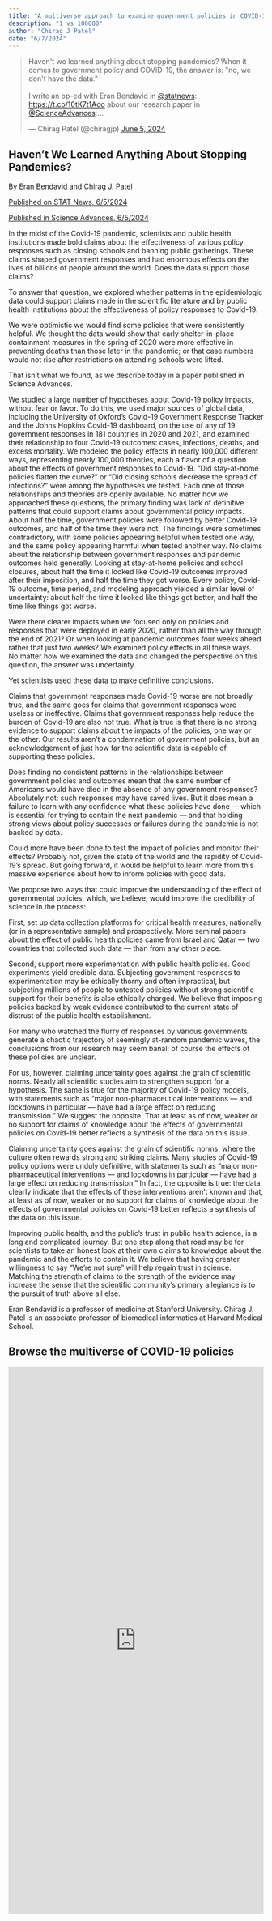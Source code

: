 ```yaml
---
title: "A multiverse approach to examine government policies in COVID-19"
description: "1 vs 100000"
author: "Chirag J Patel"
date: "6/7/2024"
---
```


```{=html}
<blockquote class="twitter-tweet"><p lang="en" dir="ltr">Haven&#39;t we learned anything about stopping pandemics? When it comes to government policy and COVID-19, the answer is: &quot;no, we don&#39;t have the data.&quot; <br><br>I write an op-ed with Eran Bendavid in <a href="https://twitter.com/statnews?ref_src=twsrc%5Etfw">@statnews</a>: <a href="https://t.co/10tK7t1Aoo">https://t.co/10tK7t1Aoo</a> about our research paper in <a href="https://twitter.com/ScienceAdvances?ref_src=twsrc%5Etfw">@ScienceAdvances</a>:…</p>&mdash; Chirag Patel (@chiragjp) <a href="https://twitter.com/chiragjp/status/1798433772662063176?ref_src=twsrc%5Etfw">June 5, 2024</a></blockquote> <script async src="https://platform.twitter.com/widgets.js" charset="utf-8"></script>
```

## Haven’t We Learned Anything About Stopping Pandemics?

By Eran Bendavid and Chirag J. Patel

[Published on STAT News, 6/5/2024](https://www.statnews.com/2024/06/05/100000-models-not-much-was-learned-stopping-covid-19-pandemic/)

[Published in Science Advances, 6/5/2024](https://www.science.org/doi/10.1126/sciadv.adn0671)

In the midst of the Covid-19 pandemic, scientists and public health institutions made bold claims about the effectiveness of various policy responses such as closing schools and banning public gatherings. These claims shaped government responses and had enormous effects on the lives of billions of people around the world. Does the data support those claims?

To answer that question, we explored whether patterns in the epidemiologic data could support claims made in the scientific literature and by public health institutions about the effectiveness of policy responses to Covid-19.

We were optimistic we would find some policies that were consistently helpful. We thought the data would show that early shelter-in-place containment measures in the spring of 2020 were more effective in preventing deaths than those later in the pandemic; or that case numbers would not rise after restrictions on attending schools were lifted.

That isn't what we found, as we describe today in a paper published in Science Advances.

We studied a large number of hypotheses about Covid-19 policy impacts, without fear or favor. To do this, we used major sources of global data, including the University of Oxford's Covid-19 Government Response Tracker and the Johns Hopkins Covid-19 dashboard, on the use of any of 19 government responses in 181 countries in 2020 and 2021, and examined their relationship to four Covid-19 outcomes: cases, infections, deaths, and excess mortality. We modeled the policy effects in nearly 100,000 different ways, representing nearly 100,000 theories, each a flavor of a question about the effects of government responses to Covid-19. "Did stay-at-home policies flatten the curve?" or "Did closing schools decrease the spread of infections?" were among the hypotheses we tested. Each one of those relationships and theories are openly available. No matter how we approached these questions, the primary finding was lack of definitive patterns that could support claims about governmental policy impacts. About half the time, government policies were followed by better Covid-19 outcomes, and half of the time they were not. The findings were sometimes contradictory, with some policies appearing helpful when tested one way, and the same policy appearing harmful when tested another way. No claims about the relationship between government responses and pandemic outcomes held generally. Looking at stay-at-home policies and school closures, about half the time it looked like Covid-19 outcomes improved after their imposition, and half the time they got worse. Every policy, Covid-19 outcome, time period, and modeling approach yielded a similar level of uncertainty: about half the time it looked like things got better, and half the time like things got worse.

Were there clearer impacts when we focused only on policies and responses that were deployed in early 2020, rather than all the way through the end of 2021? Or when looking at pandemic outcomes four weeks ahead rather that just two weeks? We examined policy effects in all these ways. No matter how we examined the data and changed the perspective on this question, the answer was uncertainty.

Yet scientists used these data to make definitive conclusions.

Claims that government responses made Covid-19 worse are not broadly true, and the same goes for claims that government responses were useless or ineffective. Claims that government responses help reduce the burden of Covid-19 are also not true. What is true is that there is no strong evidence to support claims about the impacts of the policies, one way or the other. Our results aren't a condemnation of government policies, but an acknowledgement of just how far the scientific data is capable of supporting these policies.

Does finding no consistent patterns in the relationships between government policies and outcomes mean that the same number of Americans would have died in the absence of any government responses? Absolutely not: such responses may have saved lives. But it does mean a failure to learn with any confidence what these policies have done — which is essential for trying to contain the next pandemic — and that holding strong views about policy successes or failures during the pandemic is not backed by data.

Could more have been done to test the impact of policies and monitor their effects? Probably not, given the state of the world and the rapidity of Covid-19's spread. But going forward, it would be helpful to learn more from this massive experience about how to inform policies with good data.

We propose two ways that could improve the understanding of the effect of governmental policies, which, we believe, would improve the credibility of science in the process:

First, set up data collection platforms for critical health measures, nationally (or in a representative sample) and prospectively. More seminal papers about the effect of public health policies came from Israel and Qatar — two countries that collected such data — than from any other place.

Second, support more experimentation with public health policies. Good experiments yield credible data. Subjecting government responses to experimentation may be ethically thorny and often impractical, but subjecting millions of people to untested policies without strong scientific support for their benefits is also ethically charged. We believe that imposing policies backed by weak evidence contributed to the current state of distrust of the public health establishment.

For many who watched the flurry of responses by various governments generate a chaotic trajectory of seemingly at-random pandemic waves, the conclusions from our research may seem banal: of course the effects of these policies are unclear.

For us, however, claiming uncertainty goes against the grain of scientific norms. Nearly all scientific studies aim to strengthen support for a hypothesis. The same is true for the majority of Covid-19 policy models, with statements such as "major non-pharmaceutical interventions — and lockdowns in particular — have had a large effect on reducing transmission." We suggest the opposite. That at least as of now, weaker or no support for claims of knowledge about the effects of governmental policies on Covid-19 better reflects a synthesis of the data on this issue.

Claiming uncertainty goes against the grain of scientific norms, where the culture often rewards strong and striking claims. Many studies of Covid-19 policy options were unduly definitive, with statements such as "major non-pharmaceutical interventions — and lockdowns in particular — have had a large effect on reducing transmission." In fact, the opposite is true: the data clearly indicate that the effects of these interventions aren't known and that, at least as of now, weaker or no support for claims of knowledge about the effects of governmental policies on Covid-19 better reflects a synthesis of the data on this issue.

Improving public health, and the public's trust in public health science, is a long and complicated journey. But one step along that road may be for scientists to take an honest look at their own claims to knowledge about the pandemic and the efforts to contain it. We believe that having greater willingness to say "We're not sure" will help regain trust in science. Matching the strength of claims to the strength of the evidence may increase the sense that the scientific community's primary allegiance is to the pursuit of truth above all else.

Eran Bendavid is a professor of medicine at Stanford University. Chirag J. Patel is an associate professor of biomedical informatics at Harvard Medical School.


## Browse the multiverse of COVID-19 policies

```{=html} 
<iframe id="PolicyApp" src="https://eranbendavid.shinyapps.io/CovidGovPolicies/" style="border: none; width: 100%; height: 1080px" frameborder="0"></iframe>
```




